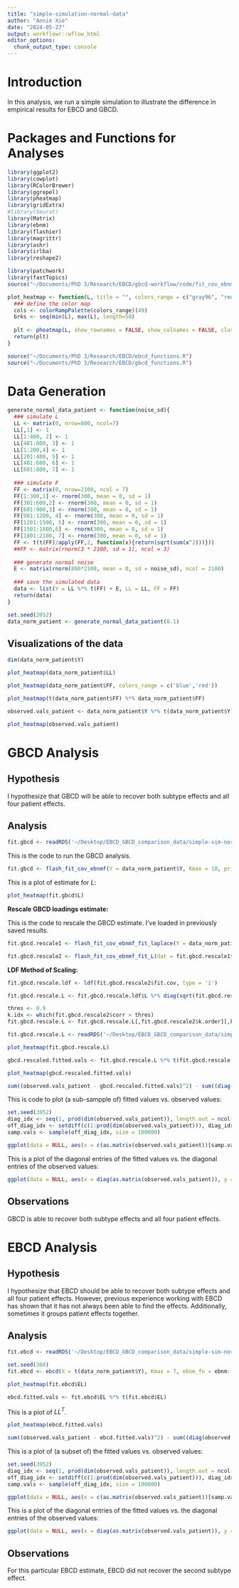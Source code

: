 ```yaml
---
title: "simple-simulation-normal-data"
author: "Annie Xie"
date: "2024-05-27"
output: workflowr::wflow_html
editor_options:
  chunk_output_type: console
---
```


# Introduction
In this analysis, we run a simple simulation to illustrate the difference in empirical results for EBCD and GBCD. 

# Packages and Functions for Analyses

```r
library(ggplot2)
library(cowplot)
library(RColorBrewer)
library(ggrepel)
library(pheatmap)
library(gridExtra)
#library(Seurat)
library(Matrix)
library(ebnm)
library(flashier)
library(magrittr)
library(ashr)
library(irlba)
library(reshape2)

library(patchwork)
library(fastTopics)
source("~/Documents/PhD 3/Research/EBCD/gbcd-workflow/code/fit_cov_ebnmf.R")
```

```r
plot_heatmap <- function(L, title = "", colors_range = c("gray96", "red")){
  ### define the color map
  cols <- colorRampPalette(colors_range)(49)
  brks <- seq(min(L), max(L), length=50)
  
  plt <- pheatmap(L, show_rownames = FALSE, show_colnames = FALSE, cluster_rows = FALSE, cluster_cols = FALSE, color = cols, breaks = brks, main = title)
  return(plt)
}
```

```r
source("~/Documents/PhD 3/Research/EBCD/ebcd_functions.R")
source("~/Documents/PhD 3/Research/EBCD/gbcd_functions.R")
```

# Data Generation

```r
generate_normal_data_patient <- function(noise_sd){
  ### simulate L
  LL <- matrix(0, nrow=800, ncol=7)
  LL[,1] <- 1
  LL[1:400, 2] <- 1
  LL[401:800, 3] <- 1
  LL[1:200,4] <- 1
  LL[201:400, 5] <- 1
  LL[401:600, 6] <- 1
  LL[601:800, 7] <- 1
  
  ### simulate F
  FF <- matrix(0, nrow=2100, ncol = 7)
  FF[1:300,1] <- rnorm(300, mean = 0, sd = 1) 
  FF[301:600,2] <- rnorm(300, mean = 0, sd = 1) 
  FF[601:900,3] <- rnorm(300, mean = 0, sd = 1) 
  FF[901:1200, 4] <- rnorm(300, mean = 0, sd = 1) 
  FF[1201:1500, 5] <- rnorm(300, mean = 0, sd = 1) 
  FF[1501:1800,6] <- rnorm(300, mean = 0, sd = 1) 
  FF[1801:2100, 7] <- rnorm(300, mean = 0, sd = 1) 
  FF <- t(t(FF)/apply(FF,2, function(x){return(sqrt(sum(x^2)))}))
  ##FF <- matrix(rnorm(3 * 2100, sd = 1), ncol = 3)
  
  ### generate normal noise
  E <- matrix(rnorm(800*2100, mean = 0, sd = noise_sd), ncol = 2100)
  
  ### save the simulated data
  data <- list(Y = LL %*% t(FF) + E, LL = LL, FF = FF)
  return(data)
}
```

```r
set.seed(2052)
data_norm_patient <- generate_normal_data_patient(0.1)
```

## Visualizations of the data

```r
dim(data_norm_patient$Y)
```

```r
plot_heatmap(data_norm_patient$LL)
```

```r
plot_heatmap(data_norm_patient$FF, colors_range = c('blue','red'))
```

```r
plot_heatmap(t(data_norm_patient$FF) %*% data_norm_patient$FF)
```

```r
observed.vals_patient <- data_norm_patient$Y %*% t(data_norm_patient$Y)/ ncol(data_norm_patient$Y)
```

```r
plot_heatmap(observed.vals_patient)
```

# GBCD Analysis

## Hypothesis
I hypothesize that GBCD will be able to recover both subtype effects and all four patient effects.

## Analysis

```r
fit.gbcd <- readRDS('~/Desktop/EBCD_GBCD_comparison_data/simple-sim-norm-data-gbcd-4patient.rds')
```

This is the code to run the GBCD analysis.
```r
fit.gbcd <- flash_fit_cov_ebnmf(Y = data_norm_patient$Y, Kmax = 10, prior = ebnm::ebnm_generalized_binary, thres = 0.9, extrapolate = FALSE)
```

This is a plot of estimate for $L$:
```r
plot_heatmap(fit.gbcd$L)
```

**Rescale GBCD loadings estimate:**

This is the code to rescale the GBCD estimate. I've loaded in previously saved results.
```r
fit.gbcd.rescale1 <- flash_fit_cov_ebnmf_fit_laplace(Y = data_norm_patient$Y, Kmax = 10, prior = ebnm::ebnm_generalized_binary, thres = 0.9, extrapolate = FALSE, maxiter = 500, verbose = 1) 

fit.gbcd.rescale2 <- flash_fit_cov_ebnmf_fit_L(dat = fit.gbcd.rescale1$dat, fit.gbcd.rescale1$fit.cov, Y=data$Y, Kmax=16, prior = ebnm::ebnm_generalized_binary, thres = 0.9, extrapolate = FALSE, maxiter = 500, verbose = 1)
```

**LDF Method of Scaling:**
```r
fit.gbcd.rescale.ldf <- ldf(fit.gbcd.rescale2$fit.cov, type = 'i')

fit.gbcd.rescale.L <- fit.gbcd.rescale.ldf$L %*% diag(sqrt(fit.gbcd.rescale.ldf$D))

thres <- 0.9
k.idx <- which(fit.gbcd.rescale2$corr > thres)
fit.gbcd.rescale.L <- fit.gbcd.rescale.L[,fit.gbcd.rescale2$k.order][,k.idx]
```

```r
fit.gbcd.rescale.L <- readRDS('~/Desktop/EBCD_GBCD_comparison_data/simple-sim-norm-data-gbcd-rescale-4patient.rds')
```

```r
plot_heatmap(fit.gbcd.rescale.L)
```

```r
gbcd.rescaled.fitted.vals <- fit.gbcd.rescale.L %*% t(fit.gbcd.rescale.L)
```

```r
plot_heatmap(gbcd.rescaled.fitted.vals)
```

```r
sum((observed.vals_patient - gbcd.rescaled.fitted.vals)^2) - sum((diag(observed.vals_patient) - diag(gbcd.rescaled.fitted.vals))^2)
```

This is code to plot (a sub-sampple of) fitted values vs. observed values:
```r
set.seed(3952)
diag_idx <- seq(1, prod(dim(observed.vals_patient)), length.out = ncol(observed.vals_patient))
off_diag_idx <- setdiff(c(1:prod(dim(observed.vals_patient))), diag_idx) 
samp.vals <- sample(off_diag_idx, size = 100000)
```

```r
ggplot(data = NULL, aes(x = c(as.matrix(observed.vals_patient))[samp.vals], y = c(gbcd.rescaled.fitted.vals)[samp.vals])) + geom_point() + xlab('Observed Values') + ylab('Fitted Values') + geom_abline(slope = 1, intercept = 0, color = 'red')
```

This is a plot of the diagonal entries of the fitted values vs. the diagonal entries of the observed values:
```r
ggplot(data = NULL, aes(x = diag(as.matrix(observed.vals_patient)), y = diag(gbcd.rescaled.fitted.vals))) + geom_point() + xlab('Observed Values') + ylab('Fitted Values') + geom_abline(slope = 1, intercept = 0, color = 'red')
```

## Observations
GBCD is able to recover both subtype effects and all four patient effects.

# EBCD Analysis

## Hypothesis
I hypothesize that EBCD should be able to recover both subtype effects and all four patient effects. However, previous experience working with EBCD has shown that it has not always been able to find the effects. Additionally, sometimes it groups patient effects together.

## Analysis

```r
fit.ebcd <- readRDS('~/Desktop/EBCD_GBCD_comparison_data/simple-sim-norm-data-ebcd-4patient.rds')
```

```r
set.seed(368)
fit.ebcd <- ebcd(X = t(data_norm_patient$Y), Kmax = 7, ebnm_fn = ebnm::ebnm_generalized_binary)
```

```r
plot_heatmap(fit.ebcd$EL)
```

```r
ebcd.fitted.vals <- fit.ebcd$EL %*% t(fit.ebcd$EL)
```

This is a plot of $LL^{T}$.
```r
plot_heatmap(ebcd.fitted.vals)
```

```r
sum((observed.vals_patient - ebcd.fitted.vals)^2) - sum((diag(observed.vals_patient) - diag(ebcd.fitted.vals))^2)
```

This is a plot of (a subset of) the fitted values vs. observed values:
```r
set.seed(3952)
diag_idx <- seq(1, prod(dim(observed.vals_patient)), length.out = ncol(observed.vals_patient))
off_diag_idx <- setdiff(c(1:prod(dim(observed.vals_patient))), diag_idx) 
samp.vals <- sample(off_diag_idx, size = 100000)
```

```r
ggplot(data = NULL, aes(x = c(as.matrix(observed.vals_patient))[samp.vals], y = c(ebcd.fitted.vals)[samp.vals])) + geom_point() + xlab('Observed Values') + ylab('Fitted Values') + geom_abline(slope = 1, intercept = 0, color = 'red')
```

This is a plot of the diagonal entries of the fitted values vs. the diagonal entries of the observed values:
```r
ggplot(data = NULL, aes(x = diag(as.matrix(observed.vals_patient)), y = diag(ebcd.fitted.vals))) + geom_point() + xlab('Observed Values') + ylab('Fitted Values') + geom_abline(slope = 1, intercept = 0, color = 'red')
```

## Observations
For this particular EBCD estimate, EBCD did not recover the second subtype effect.

